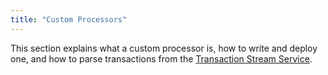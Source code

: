 ```yaml
---
title: "Custom Processors"
---
```



<BetaNotice />

This section explains what a custom processor is, how to write and deploy one, and how to parse transactions from the [Transaction Stream Service](./txn-stream.mdx).

